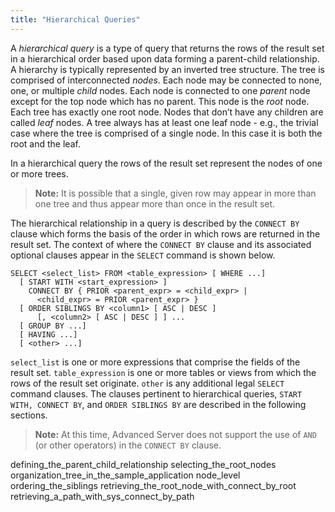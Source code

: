 ```yaml
---
title: "Hierarchical Queries"
---
```


<div id="hierarchical_queries" class="registered_link"></div>


A *hierarchical query* is a type of query that returns the rows of the result set in a hierarchical order based upon data forming a parent-child relationship. A hierarchy is typically represented by an inverted tree structure. The tree is comprised of interconnected *nodes*. Each node may be connected to none, one, or multiple *child* nodes. Each node is connected to one *parent* node except for the top node which has no parent. This node is the *root* node. Each tree has exactly one root node. Nodes that don’t have any children are called *leaf* nodes. A tree always has at least one leaf node - e.g., the trivial case where the tree is comprised of a single node. In this case it is both the root and the leaf.

In a hierarchical query the rows of the result set represent the nodes of one or more trees.

> **Note:** It is possible that a single, given row may appear in more than one tree and thus appear more than once in the result set.


The hierarchical relationship in a query is described by the `CONNECT BY` clause which forms the basis of the order in which rows are returned in the result set. The context of where the `CONNECT BY` clause and its associated optional clauses appear in the `SELECT` command is shown below.

``` text
SELECT <select_list> FROM <table_expression> [ WHERE ...]
  [ START WITH <start_expression> ]
    CONNECT BY { PRIOR <parent_expr> = <child_expr> |
      <child_expr> = PRIOR <parent_expr> }
  [ ORDER SIBLINGS BY <column1> [ ASC | DESC ]
      [, <column2> [ ASC | DESC ] ] ...
  [ GROUP BY ...]
  [ HAVING ...]
  [ <other> ...]
```

`select_list` is one or more expressions that comprise the fields of the result set. `table_expression` is one or more tables or views from which the rows of the result set originate. `other` is any additional legal `SELECT` command clauses. The clauses pertinent to hierarchical queries, `START WITH, CONNECT BY`, and `ORDER SIBLINGS BY` are described in the following sections.

> **Note:** At this time, Advanced Server does not support the use of `AND` (or other operators) in the `CONNECT BY` clause.


<div class="toctree" maxdepth="3">

defining\_the\_parent\_child\_relationship selecting\_the\_root\_nodes organization\_tree\_in\_the\_sample\_application node\_level ordering\_the\_siblings retrieving\_the\_root\_node\_with\_connect\_by\_root retrieving\_a\_path\_with\_sys\_connect\_by\_path

</div>
